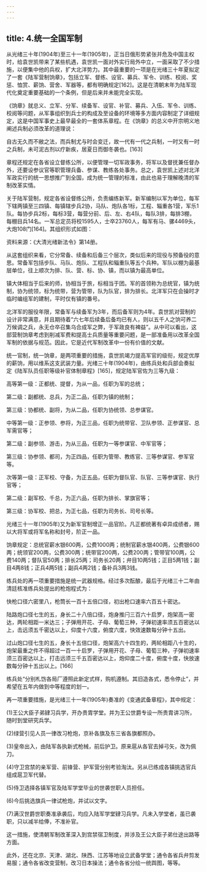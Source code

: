 ```yaml
---
---
---
```

title: 4.统一全国军制
---




从光绪三十年(1904年)至三十一年(1905年)，正当日俄形势紧张并危及中国主权时，给袁世凯带来了某些机遇，袁世凯一面对外实行局外中立，一面采取了不少措施，以便集中他的兵权，扩大北洋势力。其中最重要的一项是在光绪三十年夏拟定了一套《陆军营制饷章》，包括立军、督练、设官、募兵、军令、训练、校阅、奖惩、恤赏、薪饷、营舍、军器等，都有明确规定[162]。这是在清朝末年为陆军现代化奠定重要基础的一个条例，但是后来并未能完全实现。

《饷章》就总义、立军、分军、续备军、设官、补官、募兵、入伍、军令、训练、校阅等问题，从军事组织到兵士的构成及至设备的环境等多方面内容制定了详细规定，这是中国军事史上最早最全的一套体系章程。在《饷章》的总义中开宗明义地阐述兵制必须改革的道理说：

自古无久而不敝之法，而兵制尤与时会变迁，故一代有一代之兵制，一时又有一时之兵制，未可泥古剂以疗新疾，居夏日而御冬袭也。[163]

章程还规定在各省设立督练公所，以便管理一切军政事务，将军以及督抚兼任督办外，还要设参议官等职管理兵备、参谋、教练各处事务。总之，袁世凯上述对北洋军政实行的统一思想推广到全国，成为统一管理的标准，由此也易于理解晚清的军制改革实情。

关于陆军营制，规定各省设督练公所，负责编练新军。新军编制以军为单位，每军下辖两镇至三四镇、每镇辖步兵2协，马队、炮队各1标，工程、辎重各1营，军乐1队。每协步兵2标，每标3营，每营分前、后、左、右4队，每队3排，每排3棚，每棚目兵14名。一军总定员将校1595人，士卒23760人，每军有马、骡4469头，大炮108门[164]。其组织形式如图：




资料来源：《大清光绪新法令》第14册。

从这套组织来看，它分常备、续备和后备三个层次，类似后来的现役与预备役的意思。常备军包括步队、马队、炮队、工程队和辎重队等五个兵种。军队以棚为最基层单位，往上顺次为排、队、营、标、协、镇，而以镇为最高单位。

镇大体相当于后来的师，协相当于旅，标相当于团。军的首领称为总统官，镇为统制，协为统领，标为统带，营为管带，队为队官，排为排长。北洋军只在会操时才临时编组军的建制，平时仅有镇的番号。

北洋军的服役年限，常备军与续备军为3年，而后备军则为4年。袁世凯对营制的设计非常满意，并且期待着“六七年后续备后备均已有人，则以五千人之饷可养二万候调之兵，永无仓卒召集乌合成军之弊，于军政良有裨益”。从中可以看出，这部营制饷章考虑到削减军费和提高士兵质量等重要问题，是一部准备用以改革全国军制的依据与规范。因此，它是近代军制改革中一份有价值的文献。

统一官制，统一饷章，是两项重要的措施，袁世凯竭力提高军官的级衔，规定优厚的薪饷，用以维系这支武装力量。光绪三十年(1904年)，由练兵处和兵部会奏拟定《陆军队员任职等级补官体制章程》[165]，规定陆军官佐为三等九级：

高等第一级：正都统、提督，为从一品，任职为军的总统；

第二级：副都统、总兵，为正二品，任职为镇的统制；

第三级：协都统、副将，为从二品，任职为协统领、总参谋官。

中等第一级：正参领、参将，为正三品，任职为统带官、卫队参领、正参谋官、总军需官等；

第二级：副参领、游击，为从三品，任职为一等参谋官、中军官等；

第三级：协参领、都司，为正四品，任职为管带、教练官、三等参谋官、参军官等。

次等第一级：正军校、守备，为正五品，任职为督队官、队官、三等参谋官、执行官等；

第二级：副军校、千总，为正六品，任职为排长、掌旗官等；

第三级：协军校、把总，为正七品，任职为司务长、司号长等。

光绪三十一年(1905年)又为新军官制增正一品官阶。凡正都统著有卓异成绩者，赐以大将军或将军名称和封号，阶正一品。

饷章规定：总统官薪水银600两，公费1000两；统制官薪水银400两，公费银600两；统领官200两，公费300两；统带官200两，公费200两；管带官100两，公费140两；督队官50两；排长25两；司务长20两；弁目10两5钱；正目5两1钱；副目4两8钱；正兵4两5钱；副兵4两2钱；备补兵3两3钱。

练兵处的再一项重要措施是统一武器规格。经过多次酝酿，最后于光绪三十二年由清廷核准练兵处提出的枪炮程式为：

快枪口径六密里八，枪筒长一百十五倍口径，初出枪口速率六百五十密达。

陆路炮口径七生的五，身长二十八倍口径，炮身推闩三百六十启罗，炮架高一密达，两轮相距一米达三；子弹用开花、子母、葡萄三种，子弹初速率须五百密达以上，击远须五千密达以上，仰度十六度，俯度六度，快效速数每分钟十五出。

过山炮口径七生的五，身长十五倍口径，炮架高六十四生的，两轮相距八十生的，炮架最重之件不得超过一百一十启罗，子弹用开花、子母、葡萄三种，子弹初速率须三百密达以上，打击远须三千五百密达以上，炮仰度二十度，俯度十度，快放速数每分钟十五出以上。[166]

练兵处“分别札饬各局厂遵照此新定式样，购机遵制。其旧造各式，悉令停止”，并希望在五年内做到中等程度的划一。

再一项重要措施，是光绪三十一年(1905年)奏准的《变通武备章程》，其中规定：

(1)王公大臣子弟肄习兵学，开办贵胄学堂。并为王公世爵专设一所贵胄讲习所，随时到堂研究兵学。

(2)绿营引见人员一律改习枪炮，京补各旗及东三省各旗都照办。

(3)皇帝出入，由陆军各执新式枪械，前后护卫。原来扈从各官去掉弓矢，改为佩刀。

(4)守卫宫禁的亲军营、前锋营、护军营分别考验淘汰。另从已练成各镇挑选官兵组成扈卫军代替。

(5)侍卫选择各镇军官及陆军学堂毕业的世袭世职人员担任。

(6)今后挑选旗兵一律试枪炮，并试以文字。

(7)满汉世爵世职奏准承袭后，均应入陆军学堂肄习兵学。凡未入学堂者，虽已袭职，只以减半给俸，不准补官。

这一措施，使清朝军制改革深入到宫禁宿卫制度，并涉及王公大臣子弟仕途出路等方面。

此外，还在北京、天津、湖北、陕西、江苏等地设立武备学堂；通令各省兵弁剪发易服；通令各省改变营制，改习日本操法；通令各省分绘一统舆图，等等。